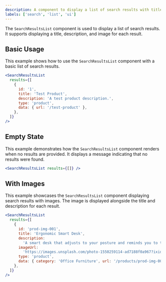```yaml
---
description: A component to display a list of search results with title, description, and image.
labels: ['search', 'list', 'ui']
---
```


The `SearchResultsList` component is used to display a list of search results. It supports displaying a title, description, and image for each result.

## Basic Usage

This example shows how to use the `SearchResultsList` component with a basic list of search results.

```jsx
<SearchResultsList
  results={[
    {
      id: '1',
      title: 'Test Product',
      description: 'A test product description.',
      type: 'product',
      data: { url: '/test-product' },
    },
  ]}
/>
```

## Empty State

This example demonstrates how the `SearchResultsList` component renders when no results are provided. It displays a message indicating that no results were found.

```jsx
<SearchResultsList results={[]} />
```

## With Images

This example showcases the `SearchResultsList` component displaying search results with images. The image is displayed alongside the title and description for each result.

```jsx
<SearchResultsList
  results={[
    {
      id: 'prod-img-001',
      title: 'Ergonomic Smart Desk',
      description:
        'A smart desk that adjusts to your posture and reminds you to take breaks. Features wireless charging and integrated cable management.',
      imageUrl:
        'https://images.unsplash.com/photo-1550259114-ad7188f0a967?ixid=M3w3MDc2NDF8MHwxfHNlYXJjaHwzfHxwcm9kdWN0JTIwaW5ub3ZhdGlvbnxlbnwxfDJ8fG9yYW5nZXwxNzQ5NTk4NjE5fDA&ixlib=rb-4.1.0',
      type: 'product',
      data: { category: 'Office Furniture', url: '/products/prod-img-001' },
    },
  ]}
/>